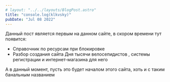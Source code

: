 ```yaml
---
# layout: "../../layouts/BlogPost.astro"
title: "console.log(klkvsky)"
pubDate: "Jul 08 2022"
---
```


Данный пост является первым на данном сайте, в скором времени тут появится:
* Справочник по ресурсам при блокировке
* Разбор создания сайта Дня тысячи велосепидистов , системы регистрации и интернет-магазина для него

А в данный момент, пусть это будет началом этого сайта, хоть и с таким банальным названием
